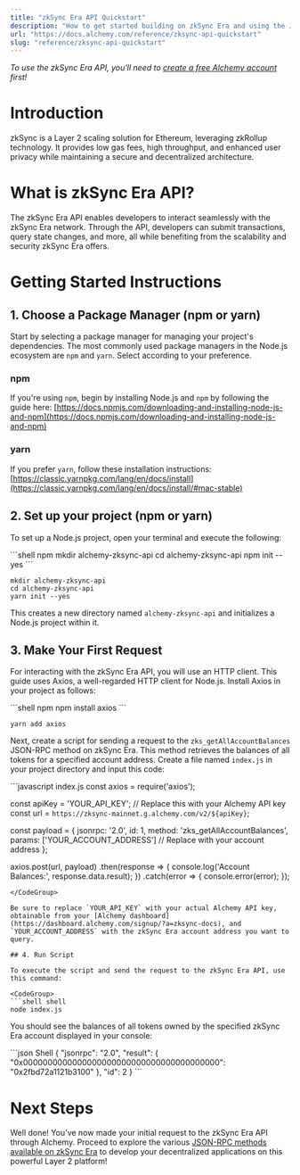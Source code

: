```yaml
---
title: "zkSync Era API Quickstart"
description: "How to get started building on zkSync Era and using the JSON-RPC API"
url: "https://docs.alchemy.com/reference/zksync-api-quickstart"
slug: "reference/zksync-api-quickstart"
---
```



*To use the zkSync Era API, you'll need to [create a free Alchemy account](https://dashboard.alchemy.com/signup/?a=zksync-docs) first!*

# Introduction

zkSync is a Layer 2 scaling solution for Ethereum, leveraging zkRollup technology. It provides low gas fees, high throughput, and enhanced user privacy while maintaining a secure and decentralized architecture.

# What is zkSync Era API?

The zkSync Era API enables developers to interact seamlessly with the zkSync Era network. Through the API, developers can submit transactions, query state changes, and more, all while benefiting from the scalability and security zkSync Era offers.

# Getting Started Instructions

## 1. Choose a Package Manager (npm or yarn)

Start by selecting a package manager for managing your project's dependencies. The most commonly used package managers in the Node.js ecosystem are `npm` and `yarn`. Select according to your preference.

### npm

If you're using `npm`, begin by installing Node.js and `npm` by following the guide here: [https://docs.npmjs.com/downloading-and-installing-node-js-and-npm](https://docs.npmjs.com/downloading-and-installing-node-js-and-npm)

### yarn

If you prefer `yarn`, follow these installation instructions: [https://classic.yarnpkg.com/lang/en/docs/install](https://classic.yarnpkg.com/lang/en/docs/install/#mac-stable)

## 2. Set up your project (npm or yarn)

To set up a Node.js project, open your terminal and execute the following:

<CodeGroup>
  ```shell npm
  mkdir alchemy-zksync-api
  cd alchemy-zksync-api
  npm init --yes
  ```

  ```shell yarn
  mkdir alchemy-zksync-api
  cd alchemy-zksync-api
  yarn init --yes
  ```
</CodeGroup>

This creates a new directory named `alchemy-zksync-api` and initializes a Node.js project within it.

## 3. Make Your First Request

For interacting with the zkSync Era API, you will use an HTTP client. This guide uses Axios, a well-regarded HTTP client for Node.js. Install Axios in your project as follows:

<CodeGroup>
  ```shell npm
  npm install axios
  ```

  ```Text yarn
  yarn add axios
  ```
</CodeGroup>

Next, create a script for sending a request to the `zks_getAllAccountBalances` JSON-RPC method on zkSync Era. This method retrieves the balances of all tokens for a specified account address. Create a file named `index.js` in your project directory and input this code:

<CodeGroup>
  ```javascript index.js
  const axios = require('axios');

  const apiKey = 'YOUR_API_KEY'; // Replace this with your Alchemy API key
  const url = `https://zksync-mainnet.g.alchemy.com/v2/${apiKey}`;

  const payload = {
    jsonrpc: '2.0',
    id: 1,
    method: 'zks_getAllAccountBalances',
    params: ['YOUR_ACCOUNT_ADDRESS'] // Replace with your account address
  };

  axios.post(url, payload)
    .then(response => {
      console.log('Account Balances:', response.data.result);
    })
    .catch(error => {
      console.error(error);
    });
  ```
</CodeGroup>

Be sure to replace `YOUR_API_KEY` with your actual Alchemy API key, obtainable from your [Alchemy dashboard](https://dashboard.alchemy.com/signup/?a=zksync-docs), and `YOUR_ACCOUNT_ADDRESS` with the zkSync Era account address you want to query.

## 4. Run Script

To execute the script and send the request to the zkSync Era API, use this command:

<CodeGroup>
  ```shell shell
  node index.js
  ```
</CodeGroup>

You should see the balances of all tokens owned by the specified zkSync Era account displayed in your console:

<CodeGroup>
  ```json Shell
  {
    "jsonrpc": "2.0",
    "result": {
      "0x0000000000000000000000000000000000000000": "0x2fbd72a1121b3100"
    },
    "id": 2
  }
  ```
</CodeGroup>

# Next Steps

Well done! You've now made your initial request to the zkSync Era API through Alchemy. Proceed to explore the various [JSON-RPC methods available on zkSync Era](/reference/zksync-api-endpoints) to develop your decentralized applications on this powerful Layer 2 platform!
